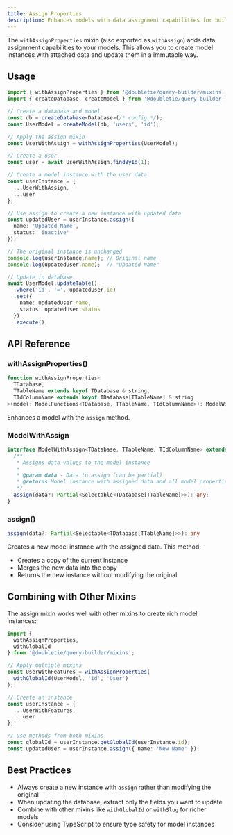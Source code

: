 ```yaml
---
title: Assign Properties
description: Enhances models with data assignment capabilities for building modifiable model instances
---
```

The `withAssignProperties` mixin (also exported as `withAssign`) adds data assignment capabilities to your models. This allows you to create model instances with attached data and update them in a immutable way.

## Usage

```typescript
import { withAssignProperties } from '@doubletie/query-builder/mixins';
import { createDatabase, createModel } from '@doubletie/query-builder';

// Create a database and model
const db = createDatabase<Database>(/* config */);
const UserModel = createModel(db, 'users', 'id');

// Apply the assign mixin
const UserWithAssign = withAssignProperties(UserModel);

// Create a user
const user = await UserWithAssign.findById(1);

// Create a model instance with the user data
const userInstance = {
  ...UserWithAssign,
  ...user
};

// Use assign to create a new instance with updated data
const updatedUser = userInstance.assign({
  name: 'Updated Name',
  status: 'inactive'
});

// The original instance is unchanged
console.log(userInstance.name); // Original name
console.log(updatedUser.name);  // "Updated Name"

// Update in database
await UserModel.updateTable()
  .where('id', '=', updatedUser.id)
  .set({
    name: updatedUser.name,
    status: updatedUser.status
  })
  .execute();
```

## API Reference

### withAssignProperties()

```typescript
function withAssignProperties<
  TDatabase,
  TTableName extends keyof TDatabase & string,
  TIdColumnName extends keyof TDatabase[TTableName] & string
>(model: ModelFunctions<TDatabase, TTableName, TIdColumnName>): ModelWithAssign<TDatabase, TTableName, TIdColumnName>
```

Enhances a model with the `assign` method.

### ModelWithAssign

```typescript
interface ModelWithAssign<TDatabase, TTableName, TIdColumnName> extends ModelFunctions<TDatabase, TTableName, TIdColumnName> {
  /**
   * Assigns data values to the model instance
   *
   * @param data - Data to assign (can be partial)
   * @returns Model instance with assigned data and all model properties
   */
  assign(data?: Partial<Selectable<TDatabase[TTableName]>>): any;
}
```

### assign()

```typescript
assign(data?: Partial<Selectable<TDatabase[TTableName]>>): any
```

Creates a new model instance with the assigned data. This method:

- Creates a copy of the current instance
- Merges the new data into the copy
- Returns the new instance without modifying the original

## Combining with Other Mixins

The assign mixin works well with other mixins to create rich model instances:

```typescript
import { 
  withAssignProperties,
  withGlobalId
} from '@doubletie/query-builder/mixins';

// Apply multiple mixins
const UserWithFeatures = withAssignProperties(
  withGlobalId(UserModel, 'id', 'User')
);

// Create an instance
const userInstance = {
  ...UserWithFeatures, 
  ...user
};

// Use methods from both mixins
const globalId = userInstance.getGlobalId(userInstance.id);
const updatedUser = userInstance.assign({ name: 'New Name' });
```

## Best Practices

- Always create a new instance with `assign` rather than modifying the original
- When updating the database, extract only the fields you want to update
- Combine with other mixins like `withGlobalId` or `withSlug` for richer models
- Consider using TypeScript to ensure type safety for model instances